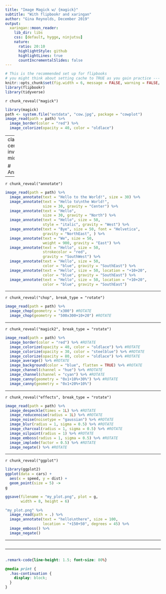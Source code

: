 ```yaml
---
title: "Image Magick w/ {magick}"
subtitle: "With flipbookr and xaringan"
author: "Gina Reynolds, December 2019"
output:
  xaringan::moon_reader:
    lib_dir: libs
    css: [default, hygge, ninjutsu]
    nature:
      ratio: 20:10
      highlightStyle: github
      highlightLines: true
      countIncrementalSlides: false
---
```




```r
# This is the recommended set up for flipbooks
# you might think about setting cache to TRUE as you gain practice --- building flipbooks from scratch can be time consuming
knitr::opts_chunk$set(fig.width = 6, message = FALSE, warning = FALSE, comment = "", cache = T, fig.retina = 3)
library(flipbookr)
library(tidyverse)
```


`r chunk_reveal("magick")`

```r
library(magick)
path <- system.file("extdata", "cow.jpg", package = "cowplot")
image_read(path = path) %>% 
  image_border(color = "red") %>% 
  image_colorize(opacity = 40, color = "oldlace")
```

---
class: center, inverse, middle

# Annotation

---

`r chunk_reveal("annotate")`

```r
image_read(path = path) %>% 
  image_annotate(text = "Hello to the World!", size = 30) %>%
  image_annotate(text = "Hello to\nthe World!", 
                 size = 30, gravity = "Center") %>%
  image_annotate(text = "Hello", 
                 size = 30, gravity = "North") %>%
  image_annotate(text = "Hello", size = 50, 
                 style = "italic", gravity = "West") %>%
  image_annotate(text = "Bye", size = 50, font = "Helvetica", 
                 gravity = "NorthEast", ) %>%
  image_annotate(text = "We", size = 50, 
                 weight = 900, gravity = "East") %>%
  image_annotate(text = "Hello", size = 50, 
                 strokecolor = "red", 
                 gravity = "SouthWest") %>%
  image_annotate(text = "Hello", size = 50, 
                 color = "blue", gravity = "SouthEast") %>%
  image_annotate(text = "Hello", size = 50, location = "+10+20",
                 color = "blue", gravity = "SouthEast") %>%
  image_annotate(text = "Hello", size = 50, location = "+10+20",
                 color = "blue", gravity = "SouthEast")
```

---

`r chunk_reveal("chop", break_type = "rotate")`


```r
image_read(path = path) %>% 
  image_chop(geometry = "x300") #ROTATE
  image_chop(geometry = "500x300+10+20") #ROTATE
```


---

`r chunk_reveal("magick2", break_type = "rotate")`

```r
image_read(path = path) %>% 
  image_border(color = "red") %>% #ROTATE
  image_colorize(opacity = 40, color = "oldlace") %>% #ROTATE
  image_colorize(opacity = 30, color = "steelblue") %>% #ROTATE
  image_colorize(opacity = 80, color = "oldlace") %>% #ROTATE
  image_average() %>% #ROTATE
  image_background(color = "blue", flatten = TRUE) %>% #ROTATE
  image_channel(channel = "hue") %>% #ROTATE
  image_channel(channel = "cyan") %>% #ROTATE
  image_canny(geometry = "0x1+10%+30%") %>% #ROTATE
  image_canny(geometry = "0x1+20%+10%")
```


---


`r chunk_reveal("effects", break_type = "rotate")`

```r
image_read(path = path) %>% 
  image_despeckle(times = 1L) %>% #ROTATE
  image_reducenoise(radius = 1L) %>% #ROTATE
  image_noise(noisetype = "gaussian") %>% #ROTATE
  image_blur(radius = 1, sigma = 0.5) %>% #ROTATE
  image_charcoal(radius = 1, sigma = 0.5) %>% #ROTATE
  image_oilpaint(radius = 1) %>% #ROTATE
  image_emboss(radius = 1, sigma = 0.5) %>% #ROTATE
  image_implode(factor = 0.5) %>% #ROTATE
  image_negate() %>% #ROTATE
```

---

`r chunk_reveal("ggplot")`

```r
library(ggplot2)
ggplot(data = cars) +
  aes(x = speed, y = dist) +
  geom_point(size = 5) ->
g

ggsave(filename = "my_plot.png", plot = g,
       width = 8, height = 6)

"my_plot.png" %>% 
  image_read(path = .) %>% 
  image_annotate(text = "hello\nthere", size = 100,
                 location = "+150+50", degrees = 45) %>% 
  image_emboss() %>% 
  image_negate()
```




---


```r

```



---


```r

```



```css
.remark-code{line-height: 1.5; font-size: 80%}

@media print {
  .has-continuation {
    display: block;
  }
}
```
